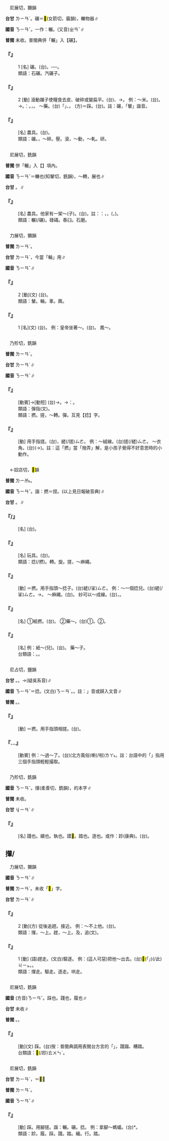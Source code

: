 
=={{ruby|碾|ㄋㄧㄢˇ}}==

　尼展切，獮韻

'''台甘''' <rt>ㄌㄧㄢˋ</rt>。碾＝<mark>&#xf98b6;</mark>(女箭切，霰韻)，轢物器∥

'''國音''' <rt>ㄋㄧㄢˇ</rt>。一作：輾。(又音)<rt>ㄓㄢˇ</rt>∥

'''普閩''' 未收。普閩典併「輾」入【碾】。

    

==='''『{{ruby|碾|ㄋㄧㄢˇ}}』'''===
:1  [名] 碾{{ruby|子|·ㄗˇ}}。(台){{ruby|用|ㄧㆲ˫}}{{ruby|/|ㄧㄥ˫}}{{ruby|來|ㄌㄞˊ}}{{ruby|壓|ㄉㆤㆷ}}{{ruby|重|ㄉㄤ˫}}{{ruby|將|ㄐㄧㆲ}}{{ruby|物|ㄇㆭㆷ ͘}}{{ruby|/|ㄇㄧㆷ ͘}}{{ruby|件|ㄍㄧㆩ˫}}{{ruby|研|ㆣㄧㄥˋ}}{{ruby|/|ㄫㄞˋ}}{{ruby|碎|ㄘㄨㄧ˪}}{{ruby|丌|ㆤ}}{{ruby|器|ㄎㄧ˪}}{{ruby|具|ㄍㄨ˫}}。──{{ruby|石|ㄐㄧㄜㆷ ͘}}{{ruby|碖|ㄌㄨㄣˋ}}。
:類語：石碾。汽碾子。
:
    

==='''『{{ruby|碾|ㄋㄧㄢˇ}}』'''===
:2  [動] 滾動蹍子使糧食去皮、破碎或變扁平。(台){{ruby|碾|ㄌㄧㄢˋ}}、{{ruby|研|ㆣㄧㄥˋ}}→{{ruby|絞|ㄍㄚˋ}}。 例：～米。(台){{ruby|用|ㄧㆲ˫}}{{ruby|/|ㄧㄥ˫}}{{ruby|石|ㄐㄧㄜㆷ ͘}}{{ruby|碖|ㄌㄨㄣˋ}}{{ruby|研|ㆣㄧㄥˋ}}{{ruby|米|ㆠㄧˋ}}。→{{ruby|絞|ㄍㄚˋ}}{{ruby|米|ㆠㄧˋ}}。{{ruby|用|ㄧㆲ˫}}{{ruby|機|ㄍㄧ}}{{ruby|/|ㄍㆤ}}{{ruby|/|ㄍㄨㆤ}}{{ruby|器|ㄎㄧ˪}}{{ruby|舂|ㄐㄧㄥ}}{{ruby|米|ㆠㄧˋ}}{{ruby|丌|ㆤ}}{{ruby|工|ㄍㄤ}}{{ruby|場|ㄉㄧㆫˊ}}{{ruby|/|ㄉㄧㆧˊ}}{{ruby|叫|ㄍㄧㄜ˪}}：{{ruby|米|ㆠㄧˋ}}{{ruby|絞|ㄍㄚˋ}}。{{ruby|絞|ㄍㄚˋ}}{{ruby|狀|ㄗㆲ˫}}{{ruby|鼓|ㄍㆦˋ}}{{ruby|動|ㄉㆲ˫}}{{ruby|機|ㄍㄧ}}{{ruby|械|ㄏㄞ˫}}，{{ruby|機|ㄍㄧ}}{{ruby|械|ㄏㄞ˫}}{{ruby|捲|ㄍㆭˋ}}{{ruby|入|ㆢㄧㆴ ͘}}{{ruby|/|ㄌㄧㆴ ͘}}{{ruby|物|ㄇㆭㆷ ͘}}{{ruby|/|ㄇㄧㆷ ͘}}{{ruby|件|ㄍㄧㆩ˫}}。 ～藥。(台){{ruby|用|ㄧㄥ˫}}{{ruby|/|ㄧㆲ˫}}「{{ruby|碾|ㄋㄧㄢˇ}}{{ruby|船|ㄔㄨㄢˊ}}」、{{ruby|研|ㆣㄧㄥˋ}}{{ruby|槽|ㄗㄜˊ}}{{ruby|研|ㆣㄧㄥˋ}}{{ruby|藥|ㄧㄜㆷ ͘}}。 (方)＝踩。(台){{ruby|踏|ㄉㄚㆷ ͘}}。註：碾，「輦」諧音。
    

==='''『{{ruby|碾|ㄋㄧㄢˇ}}{{ruby|砣|ㄊㄨㄛˊ}}』'''===
: [名] 農具。(台){{ruby|磟|ㄌㄚˊ}}{{ruby|碡|ㄉㄚㆶ ͘}}{{ruby|形|ㄏㄧㄥˊ}}{{ruby|石|ㄐㄧㄜㆷ ͘}}{{ruby|碖|ㄌㄨㄣˋ}}。
:類語：碾。{{ruby|軋|ㄧㄚ}}，～碎。壓。滾，～動，～軋。研。
:
    

=={{ruby|輾|ㄋㄧㄢˇ}}==

　尼展切，銑韻

'''普閩''' 併「輾」入【{{ruby|碾|ㄋㄧㄢˇ}}】項內。

'''國音''' <rt>ㄋㄧㄢˇ</rt>＝轢也{{ruby|。|ㄓㄢˇ}}(知輦切，銑韻)，～轉，展也∥

'''台甘''' {{ruby|(文)|ㄌㄧㄢˋ}}。{{ruby|(文)|ㄉㄧㄢˋ}}∥

    

==='''『{{ruby|輾|ㄋㄧㄢˇ}}』'''===
: [名] 農具。他家有一架～(子)。(台){{ruby|<mark>&#xffad9;</mark>|ㄧㄣ}}{{ruby|兜|ㄉㄠ}}{{ruby|有|ㄨ˫}}{{ruby|一|ㄐㄧㆵ ͘}}{{ruby|盾|ㄉㄨㄣˋ}}{{ruby|石|ㄐㄧㄜㆷ ͘}}{{ruby|磨|ㆠㄜ˫}}。註：{{ruby|台|ㄉㄞˊ}}{{ruby|俗|ㄒㄧㆦㆶ ͘}}：{{ruby|用|ㄧㆲ˫}}{{ruby|/|ㄧㄥ˫}}{{ruby|塗|ㄊㆦˊ}}{{ruby|礱|ㄌㄤˊ}}{{ruby|挨|ㄨㆤ}}{{ruby|/|ㆤ}}{{ruby|粟|ㄑㄧㆤㆶ}}，{{ruby|舂|ㄐㄧㄥ}}{{ruby|臼|ㄎㄨ˫}}{{ruby|精|ㄐㄧㄥ}}{{ruby|米|ㆠㄧˋ}}，{{ruby|石|ㄐㄧㄜㆷ ͘}}{{ruby|磨|ㆠㄜ˫}}{{ruby|挨|ㄨㆤ}}{{ruby|/|ㆤ}}{{ruby|粿|ㄍㆤˋ}}{{ruby|/|ㄍㄨㆤˋ}}({{ruby|磨|ㆠㄨㄚˊ}}{{ruby|水|ㄗㄨㄧˋ}}{{ruby|米|ㆠㄧˋ}}{{ruby|成|ㄒㄧㄥˊ}}{{ruby|漿|ㄐㄧㆫ}}{{ruby|/|ㄐㄧㆧ}}，{{ruby|作|ㄗㄜ˪}}{{ruby|粿|ㄍㆤˋ}}{{ruby|/|ㄍㄨㆤˋ}})。
:類語：輾(/碾)。碌碡。舂臼。石磨。
:
    

=={{ruby|輦|ㄋㄧㄢˇ}}==

　力展切，獮韻

'''普閩''' <rt>ㄌㄧㄢˋ</rt>。

'''台甘''' <rt>ㄌㄧㄢˋ</rt>，今當「輪」用∥

'''國音''' <rt>ㄋㄧㄢˇ</rt>∥

    

==='''『{{ruby|輦|ㄋㄧㄢˇ}}』'''===
:2  [動](文) (台){{ruby|運|ㄨㄣ˫}}{{ruby|載|ㄗㄞ˪}}。
:類語：輦。輪。車。輿。
:
    

==='''『{{ruby|輦|ㄋㄧㄢˇ}}』'''===
:1  [名](文) (台){{ruby|用|ㄧㄥ˫}}{{ruby|/|ㄧㆲ˫}}{{ruby|拖|ㄊㄨㄚ}}{{ruby|丌|ㆤ}}{{ruby|車|ㄑㄧㄚ}}。 例：皇帝坐著～。(台){{ruby|皇|ㄏㆲˊ}}{{ruby|帝|ㄉㆤ˪}}{{ruby|坐|ㄗㄜ˫}}{{ruby|/|ㄗㆤ˫}}{{ruby|輦|ㄌㄧㄢˋ}}{{ruby|車|ㄑㄧㄚ}}。 鳳～。
    

=={{ruby|撚|ㄋㄧㄢˇ}}==

　乃殄切，銑韻

'''普閩''' <rt>ㄌㄧㄢˋ</rt>。

'''台甘''' <rt>ㄌㄧㄢˋ</rt>∥

'''國音''' <rt>ㄋㄧㄢˇ</rt>∥

    

==='''『{{ruby|撚|ㄋㄧㄢˇ}}{{ruby|指|ㄓˇ}}』'''===
: [動賓]→[動短] (台){{ruby|撚|ㄌㄧㄢˋ}}→{{ruby|<mark>&#xf91ad;</mark>|ㄉㄧㄚㆶ ͘}}{{ruby|掌|ㄐㄧㄥˋ}}{{ruby|頭|ㄊㄠˊ}}{{ruby|仔|ㄚ}}{{ruby|丌|ㆤ}}{{ruby|中|ㄉㄧㆲ}}{{ruby|間|ㄍㄢ}}。→{{ruby|比|ㄅㄧˋ}}{{ruby|喻|ㆡㄨ˫}}{{ruby|/|ㄌㄨ˫}}：{{ruby|極|ㄍㄧㆤㆶ ͘}}{{ruby|其|ㄍㄧˊ}}{{ruby|短|ㄉㆤˋ}}{{ruby|丌|ㆤ}}{{ruby|時|ㄒㄧˊ}}{{ruby|間|ㄍㄢ}}。
:類語：彈指(文)。
:
:類語：撚。搓，～轉。彈。互見【捻】字。
:
    

==='''『{{ruby|撚|ㄋㄧㄢˇ}}』'''===
: [動] 用手指搓。(台){{ruby|撚|ㄌㄧㄢˋ}}，{{ruby|用|ㄧㆲ˫}}{{ruby|/|ㄧㄥ˫}}{{ruby|掌|ㄐㄧㄥˋ}}{{ruby|頭|ㄊㄠˊ}}{{ruby|仔|ㄚ}}縒(/搓)<rt>ㄙㄜ</rt>。 例：～絨線。(台)搓(/縒)<rt>ㄙㄜ</rt>{{ruby|凸|ㄆㆲ˪}}{{ruby|紗|ㄙㆤ}}{{ruby|線|ㄙㄨㆩ˪}}。 ～衣角。(台){{ruby|撚|ㄌㄧㄢˋ}}(→{{ruby|捻|ㄌㄧㄚㆴ}}{{ruby|捏|ㄋㄧㆷ ͘}}){{ruby|衫|ㄙㆩ}}{{ruby|仔|ㄚ}}{{ruby|裾|ㄍㄧ}}。註：這「撚」當「撥弄」解，是小孩子覺得不好意思時的小動作。
    

=={{ruby|捻|ㄋㄧㄢˇ}}==

　←奴店切，<mark>&#xf96d9;</mark>韻

'''普閩''' <rt>ㄌㄧㆰ˪</rt>{{ruby|。|ㄌㄧㆰ˫}}。

'''國音''' <rt>ㄋㄧㄢˇ</rt>。諧：撚{{ruby|。|ㄋㄧㄝ}}＝捏。(以上見日報破音典)∥

'''台甘''' {{ruby|(文)|ㄌㄧㆰ˪}}。{{ruby|(文)|ㄌㄧㄚㆴ}}∥

    

==='''『{{ruby|燈|ㄉㄥ}}{{ruby|捻|ㄋㄧㄢˇ}}/{{ruby|撚|ㄋㄧㄢˇ}}{{ruby|兒|ㄦ}}』'''===
: [名] (台){{ruby|燈|ㄉㄧㄥ}}{{ruby|芯|ㄒㄧㆬ}}{{ruby|丌|ㆤ}}{{ruby|鏇|ㄗㄨㄣ˫}}{{ruby|仔|ㄚ}}。
    

==='''『{{ruby|捻|ㄋㄧㄢˇ}}{{ruby|捻|ㄋㄧㄢˇ}}{{ruby|轉|ㄓㄨㄢˇ}}{{ruby|兒|ㄦ}}』'''===
: [名] 玩具。(台){{ruby|用|ㄧㆲ˫}}{{ruby|/|ㄧㄥ˫}}{{ruby|手|ㄑㄧㄨˋ}}{{ruby|撚|ㄌㄧㄢˋ}}{{ruby|丌|ㆤ}}{{ruby|細|ㄙㄨㆤ˪}}{{ruby|/|ㄙㆤ˪}}{{ruby|粒|ㄌㄧㄚㆴ ͘}}{{ruby|干|ㄍㄢ}}{{ruby|樂|ㄌㆦㆶ ͘}}。
:類語：捻(/撚)。轉。旋。搓，～麻繩。
:
    

==='''『{{ruby|捻|ㄋㄧㄢˇ}}』'''===
: [動] ＝撚。用手指頭～捻子。(台){{ruby|用|ㄧㆲ˫}}{{ruby|/|ㄧㄥ˫}}{{ruby|手|ㄑㄧㄨˋ}}{{ruby|掌|ㄐㄧㄥˋ}}{{ruby|頭|ㄊㄠˊ}}{{ruby|仔|ㄚ}}縒(/挲)<rt>ㄙㄜ</rt>{{ruby|紙|ㄗㄨㄚˋ}}{{ruby|薰|ㄏㄨㄣ}}{{ruby|撚|ㄌㄧㄢˋ}}。 例：～一個捻兒。(台)縒(/挲)<rt>ㄙㄜ</rt>{{ruby|一|ㄐㄧㆵ ͘}}{{ruby|枝|ㄍㄧ}}{{ruby|紙|ㄗㄨㄚˋ}}{{ruby|撚|ㄌㄧㄢˋ}}{{ruby|丁|ㄉㄧㄥ}}。→{{ruby|燈|ㄉㄧㄥ}}{{ruby|心|ㄒㄧㆬ}}。 ～麻繩。(台){{ruby|搓|ㄙㄜ}}{{ruby|麻|ㄇㄨㄚˊ}}{{ruby|索|ㄙㄜㆷ}}。 紗可以～成線。(台){{ruby|紗|ㄙㆤ}}，{{ruby|撚|ㄌㄧㄢˋ}}{{ruby|縒|ㄙㄜ}}{{ruby|做|ㄗㄨㆤ˪}}{{ruby|/|ㄗㄜ˪}}{{ruby|線|ㄙㄨㆩ˪}}。
    

==='''『{{ruby|捻|ㄋㄧㄢˇ}}{{ruby|子|·ㄗˇ}}』'''===
: [名] ①紙撚。(台){{ruby|紙|ㄗㄨㄚˋ}}{{ruby|撚|ㄌㄧㄢˋ}}。 ②藥～。(台)①{{ruby|指|ㄐㄧˋ}}{{ruby|有|ㄨ˫}}{{ruby|火|ㄏㄨㆤˋ}}{{ruby|/|ㄏㆤˋ}}{{ruby|藥|ㄧㄜㆷ ͘}}{{ruby|丌|ㆤ}}{{ruby|紙|ㄗㄨㄚˋ}}{{ruby|根|ㄍㄨㄣ}}{{ruby|/|ㄍㄧㄣ}}。②{{ruby|藥|ㄧㄜㆷ ͘}}{{ruby|布|ㄅㆦ˪}}。
    

==='''『{{ruby|捻|ㄋㄧㄢˇ}}』'''===
: [名] 例：紙～(兒)。(台){{ruby|紙|ㄗㄨㄚˋ}}{{ruby|撚|ㄌㄧㄢˋ}}。 藥～子。
:台類語：{{ruby|熏|ㄏㄨㄣ}}{{ruby|撚|ㄌㄧㄢˋ}}。{{ruby|水|ㄗㄨㄧˋ}}{{ruby|熏|ㄏㄨㄣ}}{{ruby|吹|ㄘㄨㆤ}}{{ruby|/|ㄘㆤ}}{{ruby|用|ㄧㆲ˫}}。
:
    

=={{ruby|拈|ㄋㄧㄢˇ}}==

　尼占切，鹽韻{{ruby|＝|ㄋㄧㄢˊ}}

'''台甘''' {{ruby|(文)|ㄌㄧㆰˊ}}。{{ruby|(語)|ㄌㄧㆰ}}。→{{ruby|(語)|ㄋㄧ}}(疑吳系音)∥

'''國音''' <rt>ㄋㄧㄢˇ</rt>＝捻。(文白)<rt>ㄋㄧㄢˊ</rt>。{{ruby|(語)|ㄋㄧㄢ}}。註：{{ruby|「|ㄋㄧㄢˊ}}」音或歸入文音∥

'''普閩''' {{ruby|(文)|ㄌㄧㆰ}}。{{ruby|(白)|ㄋㄧ}}。

    

==='''『{{ruby|拈|ㄋㄧㄢˇ}}』'''===
: [動] ＝撚。用手指頭相搓。(台){{ruby|用|ㄧㄥ˫}}{{ruby|/|ㄧㆲ˫}}{{ruby|掌|ㄐㄧㄤ}}{{ruby|/|ㄐㄧㆲˋ}}{{ruby|→|ㄐㄧㄥˋ}}{{ruby|頭|ㄊㄠˊ}}{{ruby|仔|ㄚ}}{{ruby|搔|ㄙㄜ}}{{ruby|撚|ㄌㄧㄢˋ}}。
    

==='''『{{ruby|拈|ㄋㄧㄢˇ}}…{{ruby|香|ㄒㄧㄤ}}』'''===
: [動賓] 例：～過～了。(台)(北方風俗){{ruby|香|ㄏㄧㆧ}}{{ruby|/|ㄏㄧㆫ}}{{ruby|骹|ㄎㄚ}}{{ruby|有|ㄨ˫}}{{ruby|撚|ㄌㄧㄢˋ}}喇(/啦)<rt>ㄌㄚ˪</rt>。註：台語中的「{{ruby|拈|ㄌㄧㆰ}}{{ruby|香|ㄏㄧㆧ}}{{ruby|/|ㄏㄧㆫ}}」指用三個手指頭輕輕撮取。
    

=={{ruby|<mark>&#xf8fe5;</mark>|ㄋㄧㄢˇ}}==

　乃殄切，銑韻

'''國音''' <rt>ㄋㄧㄢˇ</rt>。攆(柔善切，銑韻)，的本字∥

'''普閩''' 未收。

'''台甘''' <rt>ㆢㄧㄢˋ</rt>{{ruby|/|ㆢㄧㄢˊ}}∥

    

==='''『{{ruby|<mark>&#xf8fe5;</mark>|ㄋㄧㄢˇ}}』'''===
: [名] 踐也。續也。執也。蹂<mark>&#xf8fe5;</mark>。踏也。逐也。或作：跈(康典)。(台){{ruby|<mark>&#xf8fe5;</mark>|ㆢㄧㄢˋ}}{{ruby|/|ㆢㄧㄢˊ}}。
    

==攆/{{ruby|<mark>&#xf8fe5;</mark>|ㄋㄧㄢˇ}}==

　力展切，獮韻

'''國音''' <rt>ㄋㄧㄢˇ</rt>∥

'''普閩''' <rt>ㄌㄧㄢˋ</rt>。未收「<mark>&#xf8fe5;</mark>」字。

'''台甘''' <rt>ㄌㄧㄢˋ</rt>∥

    

==='''『{{ruby|攆|ㄋㄧㄢˇ}}』'''===
:2  [動](方) 從後追趕。接近。 例：～不上他。(台){{ruby|逐|ㆢㄧㆦㆶ}}{{ruby|/|ㄌㄧㆦㆶ}}{{ruby|伊|ㄧ}}{{ruby|<mark>&#xffa45;</mark>|ㆠㆤ˫}}{{ruby|/|ㆠㄨㆤ˫}}{{ruby|著|ㄉㄧㄜㆷ ͘}}。
:類語：攆，～上。趕，～上。及，追(文)。
:
    

==='''『{{ruby|攆|ㄋㄧㄢˇ}}』'''===
:1  [動] (語)趕走。(文白)驅逐。 例：(這人可惡)把他～出去。(台)<mark>&#xffb50;</mark>(「{{ruby|此|ㄐㄧˋ}}{{ruby|一|ㄐㄧㆵ ͘}}」)(/此)<rt>ㄐㄧㆵ</rt>{{ruby|個|ㆤˊ}}{{ruby|人|ㄌㄤˊ}}{{ruby|真|ㄐㄧㄣ}}{{ruby|可|ㄎㄜˋ}}{{ruby|/|ㄎㆦˋ}}{{ruby|惡|ㆦ˪}}{{ruby|共|ㄍㄚ˫}}{{ruby|趕|ㄍㄨㆩˋ}}{{ruby|出|ㄘㄨㆵ}}{{ruby|去|·ㄎㄧ˪}}。{{ruby|捙|ㄑㄧㄚ}}{{ruby|出|ㄘㄨㆵ}}{{ruby|去|·ㄎㄧ˪}}。
:類語：攆走。驅走。逐走。哄走。
:
    

=={{ruby|蹍|ㄋㄧㄢˇ}}==

　尼展切，銑韻

'''國音''' (方音)<rt>ㄋㄧㄢˇ</rt>。踩也。踐也，履也∥

'''台甘''' 未收∥

'''普閩''' {{ruby|(文)|ㄌㄧㄢˋ}}{{ruby|。|ㄊㄧㄢˋ}}。{{ruby|(白)|ㄊㄨㄣˋ}}。

    

==='''『{{ruby|蹍|ㄋㄧㄢˇ}}』'''===
: [動](文) 踩。(台)按：普閩典調用表閩台方言的「{{ruby|蹍|ㄊㄨㄣˋ}}」，踐蹋、糟踏。
:台類語：<mark>&#xf9af8;</mark>(/跈)<rt>ㄊㄨㄣˋ</rt>。
:
    

=={{ruby|跈|ㄋㄧㄢˇ}}==

　尼展切，銑韻

'''台甘''' <rt>ㄌㄧㄢˋ</rt>，{{ruby|步|ㄅㆦ˫}}{{ruby|跈|ㄌㄧㄢˋ}}{{ruby|。|ㄊㄧㄢˋ}}{{ruby|→|ㄊㄨㄣˋ}}＝<mark>&#xf9759;</mark>∥

'''普閩''' <rt>ㄌㄧㄢˋ</rt>{{ruby|。|ㄊㄧㄢˋ}}。

'''國音''' <rt>ㄋㄧㄢˇ</rt>∥

    

==='''『{{ruby|跈|ㄋㄧㄢˇ}}』'''===
: [動] 踩。用腳搓。諧：輾。碾。捻。 例：拿腳～螞蟻。(台){{ruby|用|ㄧㆲ˫}}{{ruby|/|ㄧㄥ˫}}{{ruby|骹|ㄎㄚ}}{{ruby|<mark>&#xf8fc7;</mark>|ㄏㄨㆤˊ}}*{{ruby|蚼|ㄍㄠˋ}}{{ruby|蟻|ㄏㄧㄚ˫}}。
:類語：跈。履。踩。踐。踏。緬。行。踏。
:
    
